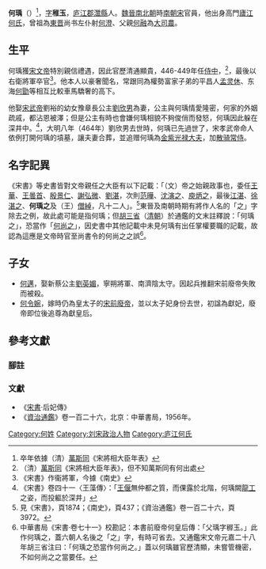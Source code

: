 '''何瑀'''（{{bd|？||449年|}}）<ref>卒年依據（清）[[萬斯同|萬斯同]]《宋將相大臣年表》</ref>，[[表字|字]]'''稚玉'''，[[庐江郡|庐江郡]][[灊縣|灊縣]]人。[[魏晉南北朝|魏晉南北朝]]時[[南朝宋|南朝宋]]官員，他出身高門[[廬江何氏|廬江何氏]]，曾祖為[[東晋|東晋]]尚书左仆射[[何澄|何澄]]、父親[[何融|何融]]為[[大司農|大司農]]。

== 生平 ==
何瑀獲[[宋文帝|宋文帝]]特別親信禮遇，因此官歷清通顯貴，446-449年任[[侍中|侍中]]，<ref>（清）[[萬斯同|萬斯同]]《宋將相大臣年表》，但不知萬斯同有何出處</ref>，最後以右衛將軍卒官<ref>《宋書》作衞將軍，今據《南史》</ref>。他本人以豪奢聞名，常跟同為權勢富家子弟的平昌人[[孟灵休|孟灵休]]、东海[[何勖|何勖]]等相互比較車馬驕奢的高下。

他娶[[宋武帝|宋武帝]]劉裕的幼女豫章長公主[[劉欣男|劉欣男]]為妻，公主與何瑀情愛隆密，何家的外姻疏戚，都沾恩被澤；但是公主有時也會嫌何瑀相貌不夠俊俏而發怒，何瑀因此躲在深井中。<ref>《宋書》卷四十一〈王藻傳〉：「[[王偃|王偃]]無仲都之質，而倮露於北階，何瑀闕[[龍陽君|龍工]]之姿，而投軀於深井」</ref>，大明八年（464年）劉欣男去世時，何瑀已先過世了，宋孝武帝命人依例打開何瑀的墳墓，讓夫妻合葬，並追赠何瑀為[[金紫光禄大夫|金紫光禄大夫]]，加[[散骑常侍|散骑常侍]]。

== 名字記異 ==
《宋書》等史書皆對文帝親任之大臣有以下記載：「（文）帝之始親政事也，委任[[王華|王華]]、[[王曇首|王曇首]]、[[殷景仁|殷景仁]]、[[謝弘微|謝弘微]]、[[劉湛|劉湛]]，次則[[范曄|范曄]]、[[沈演之|沈演之]]、[[庾炳之|庾炳之]]，最後[[江湛|江湛]]、[[徐湛之|徐湛之]]、'''何瑀之'''及（王）[[王僧綽|僧綽]]，凡十二人」。<ref>見《宋書》，頁1874；《南史》，頁437；《資治通鑑》卷一百二十六，頁3972。</ref>東晉及南朝時期有將作人名的「之」字除去之例，故此處可能是指何瑀；但[[胡三省|胡三省]]（[[清朝|清朝]]）於通鑑的文末註釋說：「何瑀之」，恐當作「[[何尚之|何尚之]]」，因史書中其他記載中未見何瑀有出任掌權要職的記載，故認為這應是文帝時官至尚書令的何尚之之誤<ref>中華書局《宋書·卷七十一》校勘記：本書前廢帝何皇后傳：「父瑀字稺玉。」此作何瑀之，蓋六朝人名後之「之」字，有時可省去。又通鑑宋文帝元嘉二十八年胡三省注曰：「何瑀之恐當作何尚之。」蓋以何瑀雖官歷清顯，未嘗管機密，不如何尚之之當要任。</ref>。

== 子女 ==
*[[何邁|何邁]]，娶新蔡公主[[劉英媚_(南朝)|劉英媚]]，寧朔將軍、南濟陰太守。因起兵推翻宋前廢帝失敗而被殺。
*[[何令婉|何令婉]]，嫁時仍為皇太子的[[宋前廢帝|宋前廢帝]]，並以太子妃身份去世，初諡為獻妃，廢帝即位後追尊為獻皇后。
== 參考文獻 ==
=== 腳註 ===
{{reflist}}
=== 文獻 ===
*《[[宋書|宋書]]·后妃傳》
*《[[資治通鑑|資治通鑑]]》卷一百二十六，北京：中華書局，1956年。

[[Category:何姓|Category:何姓]]
[[Category:刘宋政治人物|Category:刘宋政治人物]]
[[Category:庐江何氏|Category:庐江何氏]]